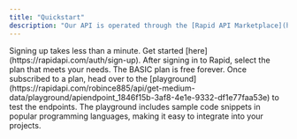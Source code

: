 ```yaml
---
title: "Quickstart"
description: "Our API is operated through the [Rapid API Marketplace](https://rapidapi.com/robince885/api/get-medium-data), where payments and API calls are seamlessly managed by the platform."
---
```


<Steps>
  <Step title="Register an account with Rapid">
    Signing up takes less than a minute. Get started [here](https://rapidapi.com/auth/sign-up).
  </Step>
  <Step title="Choose the right plan for your Business">
    After signing in to Rapid, select the plan that meets your needs. The BASIC plan is free forever.
  </Step>
  <Step title="Test it out">
    Once subscribed to a plan, head over to the [playground](https://rapidapi.com/robince885/api/get-medium-data/playground/apiendpoint_1846f15b-3af8-4e1e-9332-df1e77faa53e) to test the endpoints. The playground includes sample code snippets in popular programming languages, making it easy to integrate into your projects.
  </Step>
</Steps>